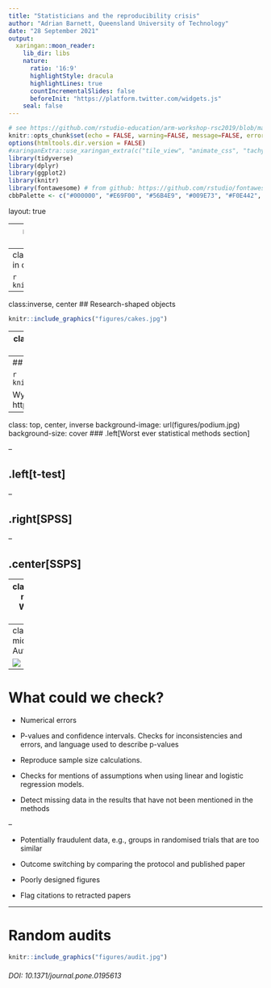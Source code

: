 ```yaml
---
title: "Statisticians and the reproducibility crisis"
author: "Adrian Barnett, Queensland University of Technology"
date: "28 September 2021"
output:
  xaringan::moon_reader:
    lib_dir: libs
    nature:
      ratio: '16:9'
      highlightStyle: dracula
      highlightLines: true
      countIncrementalSlides: false
      beforeInit: "https://platform.twitter.com/widgets.js"
    seal: false 
---
```


```r
# see https://github.com/rstudio-education/arm-workshop-rsc2019/blob/master/static/slides/xaringan.Rmd
knitr::opts_chunk$set(echo = FALSE, warning=FALSE, message=FALSE, error=FALSE, comment='', dpi=400, fig.align='center')
options(htmltools.dir.version = FALSE)
#xaringanExtra::use_xaringan_extra(c("tile_view", "animate_css", "tachyons"))
library(tidyverse)
library(dplyr)
library(ggplot2)
library(knitr)
library(fontawesome) # from github: https://github.com/rstudio/fontawesome
cbbPalette <- c("#000000", "#E69F00", "#56B4E9", "#009E73", "#F0E442", "#0072B2", "#D55E00", "#CC79A7")
```

layout: true
  
---
name: xaringan-title
class: inverse, left, middle

# .center[Statisticians and the reproducibility crisis]

## .center[Queensland Branch Meeting, Statistical Society of Australia]

### .center[Adrian Barnett, Queensland University of Technology]

#### .center[28 September 2021]

[`r fa(name = "twitter")` @aidybarnett](http://twitter.com/aidybarnett)  

[`r fa(name = "github")` @agbarnett](http://github.com/agbarnett)  

[`r fa(name = "blog")` Median Watch](https://medianwatch.netlify.app)

[`r fa(name = "paper-plane")` a.barnett@qut.edu.au](mailto:a.barnett@qut.edu.au)


---
class: center
## The current state of research in one graph

```r
knitr::include_graphics("figures/zwet.jpg")
```

---
class:inverse, center
## Research-shaped objects

```r
knitr::include_graphics("figures/cakes.jpg")
```

---
class:inverse, center
## Blurry research-shaped objects

```r
knitr::include_graphics("figures/cakes_blur.jpg")
```

---
## Review of COVID-19 prediction models

```r
knitr::include_graphics("figures/F2.large.jpg")
```

Wynants et al, _BMJ_ 2020; 369 doi: https://doi.org/10.1136/bmj.m1328 

---
class: top, center, inverse
background-image: url(figures/podium.jpg)
background-size: cover
### .left[Worst ever statistical methods section]

--

## .left[t-test]

--

## .right[SPSS]


<!--- http://www.anzctr.org.au/Trial/Registration/TrialReview.aspx?ACTRN=12617001415392 --->

--

## .center[SSPS]

<!--- https://www.anzctr.org.au/Trial/Registration/TrialReview.aspx?id=373697 --->


---
class:center, middle
# What can we do?

---
class:center, middle
# Automation

![](https://media.giphy.com/media/CmFMWpEa4IFtS/giphy.gif)

---
# What could we check?

*	Numerical errors

*	P-values and confidence intervals. Checks for inconsistencies and errors, and language used to describe p-values

*	Reproduce sample size calculations. 

*	Checks for mentions of assumptions when using linear and logistic regression models. 

*	Detect missing data in the results that have not been mentioned in the methods 

--

* Potentially fraudulent data, e.g., groups in randomised trials that are too similar

* Outcome switching by comparing the protocol and published paper

* Poorly designed figures

* Flag citations to retracted papers

---
# Random audits

```r
knitr::include_graphics("figures/audit.jpg")
```

###### DOI: 10.1371/journal.pone.0195613


